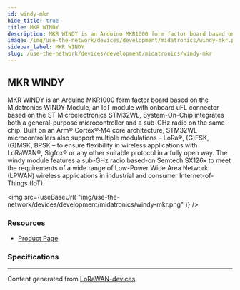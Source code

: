 ```yaml
---
id: windy-mkr
hide_title: true
title: MKR WINDY
description: MKR WINDY is an Arduino MKR1000 form factor board based on the Midatronics WINDY Module, an IoT module with onboard uFL connector based on the ST Microelectronics STM32WL, System-On-Chip integrates both a general-purpose microcontroller and a sub-GHz radio on the same chip. Built on an Arm® Cortex®‐M4 core architecture, STM32WL microcontrollers also support multiple modulations – LoRa®, (G)FSK, (G)MSK, BPSK – to ensure flexibility in wireless applications with LoRaWAN®, Sigfox® or any other suitable protocol in a fully open way. The windy module features a sub-GHz radio based-on Semtech SX126x to meet the requirements of a wide range of Low-Power Wide Area Network (LPWAN) wireless applications in industrial and consumer Internet-of-Things (IoT).
image: /img/use-the-network/devices/development/midatronics/windy-mkr.png
sidebar_label: MKR WINDY
slug: /use-the-network/devices/development/midatronics/windy-mkr
---
```



## MKR WINDY

MKR WINDY is an Arduino MKR1000 form factor board based on the Midatronics WINDY Module, an IoT module with onboard uFL connector based on the ST Microelectronics STM32WL, System-On-Chip integrates both a general-purpose microcontroller and a sub-GHz radio on the same chip. Built on an Arm® Cortex®‐M4 core architecture, STM32WL microcontrollers also support multiple modulations – LoRa®, (G)FSK, (G)MSK, BPSK – to ensure flexibility in wireless applications with LoRaWAN®, Sigfox® or any other suitable protocol in a fully open way. The windy module features a sub-GHz radio based-on Semtech SX126x to meet the requirements of a wide range of Low-Power Wide Area Network (LPWAN) wireless applications in industrial and consumer Internet-of-Things (IoT).

<img
src={useBaseUrl(
"img/use-the-network/devices/development/midatronics/windy-mkr.png"
)}
/>

### Resources

- [Product Page](https://midatronics.com/shop/development-boards/mkr-windy/)

### Specifications




---
Content generated from [LoRaWAN-devices](https://github.com/TheThingsNetwork/lorawan-devices)